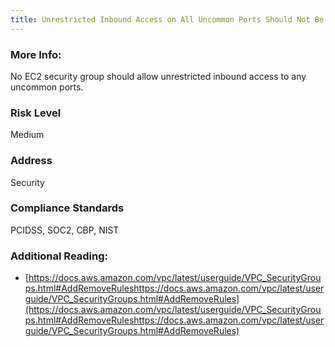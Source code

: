 ```yaml
---
title: Unrestricted Inbound Access on All Uncommon Ports Should Not Be Allowed
---
```


### More Info:

No EC2 security group should allow unrestricted inbound access to any uncommon ports.

### Risk Level

Medium

### Address

Security

### Compliance Standards

PCIDSS, SOC2, CBP, NIST

### Additional Reading:

- [https://docs.aws.amazon.com/vpc/latest/userguide/VPC_SecurityGroups.html#AddRemoveRuleshttps://docs.aws.amazon.com/vpc/latest/userguide/VPC_SecurityGroups.html#AddRemoveRules](https://docs.aws.amazon.com/vpc/latest/userguide/VPC_SecurityGroups.html#AddRemoveRuleshttps://docs.aws.amazon.com/vpc/latest/userguide/VPC_SecurityGroups.html#AddRemoveRules)
